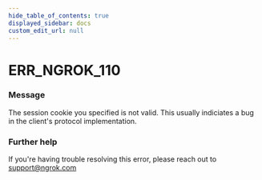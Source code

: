 ```yaml
---
hide_table_of_contents: true
displayed_sidebar: docs
custom_edit_url: null
---
```



# ERR_NGROK_110

### Message
The session cookie you specified is not valid.
This usually indiciates a bug in the client's protocol implementation.

### Further help
If you're having trouble resolving this error, please reach out to [support@ngrok.com](mailto:support@ngrok.com?subject=Help%20with%20ERR_NGROK_110)


<ErrorDetails error='err_ngrok_110' />
